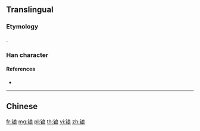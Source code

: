 {{character info/new}}
{{also|鋃}}
==Translingual==

===Etymology===
{{Han simp|鋃|f=釒|t=钅}}.

===Han character===
{{Han char|rn=167|rad=钅|as=07|sn=12|four=|canj=CIAV,OPIAV,XCIAV|ids=⿰钅良}}

====References====
* {{Han ref|kx=1328.061|hdz=64213.010|uh=9512|ud=38162}}

----

==Chinese==
{{zh-see|鋃}}

[[fr:锒]]
[[mg:锒]]
[[pl:锒]]
[[th:锒]]
[[vi:锒]]
[[zh:锒]]